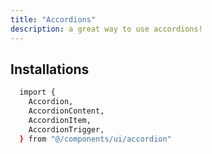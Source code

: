 ```yaml
---
title: "Accordions"
description: a great way to use accordions!
---
```


## Installations

```bash
  import {
    Accordion,
    AccordionContent,
    AccordionItem,
    AccordionTrigger,
  } from "@/components/ui/accordion"
```

